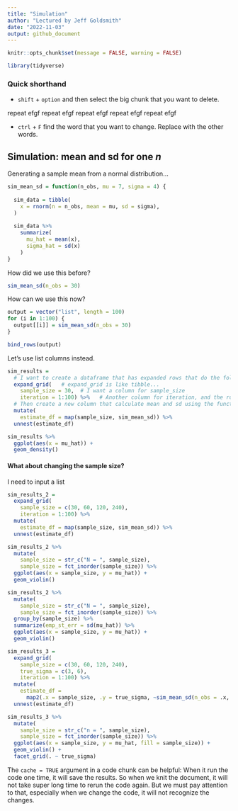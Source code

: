 ```yaml
---
title: "Simulation"
author: "Lectured by Jeff Goldsmith"
date: "2022-11-03"
output: github_document
---
```


```r
knitr::opts_chunk$set(message = FALSE, warning = FALSE)

library(tidyverse)
```

### Quick shorthand

* `shift` + `option` and then select the big chunk that you want to delete. 

repeat efgf
repeat efgf
repeat efgf
repeat efgf
repeat efgf

* `ctrl` + `F` find the word that you want to change. Replace with the other words.


## Simulation: mean and sd for one ***n*** 

Generating a sample mean from a normal distribution...

```r
sim_mean_sd = function(n_obs, mu = 7, sigma = 4) {
  
  sim_data = tibble(
    x = rnorm(n = n_obs, mean = mu, sd = sigma),
  )
  
  sim_data %>% 
    summarize(
      mu_hat = mean(x),
      sigma_hat = sd(x)
    )
}
```

How did we use this before?
```r
sim_mean_sd(n_obs = 30)
```

How can we use this now?

```r
output = vector("list", length = 100)
for (i in 1:100) {
  output[[i]] = sim_mean_sd(n_obs = 30)
}

bind_rows(output)
```

Let's use list columns instead.
```r
sim_results = 
  # I want to create a dataframe that has expanded rows that do the following:
  expand_grid(   # expand_grid is like tibble...
    sample_size = 30,  # I want a column for sample_size
    iteration = 1:100) %>%   # Another column for iteration, and the rows go from 1 to 100
  # Then create a new column that calculate mean and sd using the function we created.
  mutate(
    estimate_df = map(sample_size, sim_mean_sd)) %>% 
  unnest(estimate_df)
```

```r
sim_results %>% 
  ggplot(aes(x = mu_hat)) + 
  geom_density()
```

#### What about changing the sample size?

I need to input a list 
```r
sim_results_2 = 
  expand_grid(   
    sample_size = c(30, 60, 120, 240), 
    iteration = 1:100) %>%   
  mutate(
    estimate_df = map(sample_size, sim_mean_sd)) %>% 
  unnest(estimate_df)
```

```r
sim_results_2 %>% 
  mutate(
    sample_size = str_c("N = ", sample_size),
    sample_size = fct_inorder(sample_size)) %>% 
  ggplot(aes(x = sample_size, y = mu_hat)) + 
  geom_violin()
```
```r
sim_results_2 %>% 
  mutate(
    sample_size = str_c("N = ", sample_size),
    sample_size = fct_inorder(sample_size)) %>% 
  group_by(sample_size) %>% 
  summarize(emp_st_err = sd(mu_hat)) %>% 
  ggplot(aes(x = sample_size, y = mu_hat)) + 
  geom_violin()
```

```r
sim_results_3 = 
  expand_grid(   
    sample_size = c(30, 60, 120, 240), 
    true_sigma = c(3, 6),
    iteration = 1:100) %>%   
  mutate(
    estimate_df = 
      map2(.x = sample_size, .y = true_sigma, ~sim_mean_sd(n_obs = .x, sigma = .y))) %>%  # ~ tells R that .x and .y go into this function.
  unnest(estimate_df)
```

```r
sim_results_3 %>% 
  mutate(
    sample_size = str_c("n = ", sample_size),
    sample_size = fct_inorder(sample_size)) %>% 
  ggplot(aes(x = sample_size, y = mu_hat, fill = sample_size)) + 
  geom_violin() + 
  facet_grid(. ~ true_sigma)
```

The `cache = TRUE` argument in a code chunk can be helpful:
When it run the code one time, it will save the results. So when we knit the document, it will not take super long time to rerun the code again.
But we must pay attention to that, especially when we change the code, it will not recognize the changes. 
